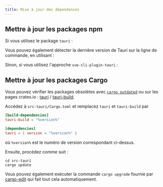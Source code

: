 ```yaml
---
title: Mise à jour des dépendances
---
```



## Mettre à jour les packages npm

Si vous utilisez le package `tauri` :

<CommandTabs
  npm="npm install @tauri-apps/cli@latest @tauri-apps/api@latest"
  yarn="yarn up @tauri-apps/cli @tauri-apps/api"
  pnpm="pnpm update @tauri-apps/cli @tauri-apps/api --latest"
/>

Vous pouvez également détecter la dernière version de Tauri sur la ligne de commande, en utilisant :

<CommandTabs
  npm="npm outdated @tauri-apps/cli"
  yarn="yarn outdated @tauri-apps/cli"
  pnpm="pnpm outdated @tauri-apps/cli"
/>

Sinon, si vous utilisez l'approche `vue-cli-plugin-tauri` :

<CommandTabs
  npm="npm install vue-cli-plugin-tauri@latest"
  yarn="yarn up vue-cli-plugin-tauri"
  pnpm="pnpm update vue-cli-plugin-tauri --latest"
/>

## Mettre à jour les packages Cargo

Vous pouvez vérifier les packages obsolètes avec [`cargo outdated`][] ou sur les pages crates.io : [tauri][] / [tauri-build][].

Accédez à `src-tauri/Cargo.toml` et remplacez `tauri` et `tauri-build` par

```toml
[build-dependencies]
tauri-build = "%version%"

[dependencies]
tauri = { version = "%version%" }
```

où `%version%` est le numéro de version correspondant ci-dessus.

Ensuite, procédez comme suit :

```shell
cd src-tauri
cargo update
```

Vous pouvez également exécuter la commande `cargo upgrade` fournie par [cargo-edit][] qui fait tout cela automatiquement.

[`cargo outdated`]: https://github.com/kbknapp/cargo-outdated
[tauri]: https://crates.io/crates/tauri/versions
[tauri-build]: https://crates.io/crates/tauri-build/versions
[cargo-edit]: https://github.com/killercup/cargo-edit
